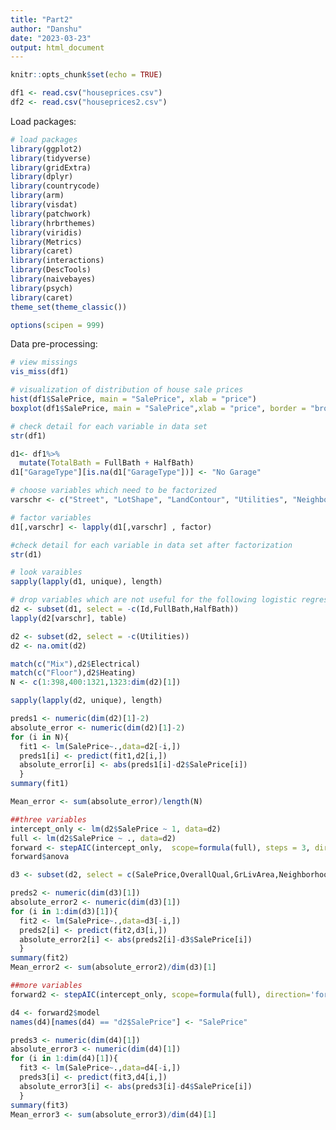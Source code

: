 ```yaml
---
title: "Part2"
author: "Danshu"
date: "2023-03-23"
output: html_document
---
```


```r
knitr::opts_chunk$set(echo = TRUE)
```

```r
df1 <- read.csv("houseprices.csv")
df2 <- read.csv("houseprices2.csv")
```

Load packages:
  
```r
# load packages
library(ggplot2)
library(tidyverse)
library(gridExtra)
library(dplyr)
library(countrycode)
library(arm)
library(visdat)
library(patchwork)
library(hrbrthemes)
library(viridis)
library(Metrics)
library(caret)
library(interactions)
library(DescTools)
library(naivebayes)
library(psych)
library(caret)
theme_set(theme_classic())
```

```r
options(scipen = 999)
```

Data pre-processing:

```r
# view missings
vis_miss(df1)
```


```r
# visualization of distribution of house sale prices
hist(df1$SalePrice, main = "SalePrice", xlab = "price")
boxplot(df1$SalePrice, main = "SalePrice",xlab = "price", border = "brown",horizontal = TRUE)
```

```r
# check detail for each variable in data set
str(df1)
```

```r
d1<- df1%>%
  mutate(TotalBath = FullBath + HalfBath)
d1["GarageType"][is.na(d1["GarageType"])] <- "No Garage"
```


```r
# choose variables which need to be factorized
varschr <- c("Street", "LotShape", "LandContour", "Utilities", "Neighborhood", "BldgType", "HouseStyle","RoofStyle", "Foundation", "Heating", "CentralAir","Electrical","KitchenQual","GarageType")

# factor variables
d1[,varschr] <- lapply(d1[,varschr] , factor)

#check detail for each variable in data set after factorization
str(d1)
```
```r
# look varaibles
sapply(lapply(d1, unique), length)
```


```r
# drop variables which are not useful for the following logistic regression models
d2 <- subset(d1, select = -c(Id,FullBath,HalfBath))
lapply(d2[varschr], table)
```


```r
d2 <- subset(d2, select = -c(Utilities))
d2 <- na.omit(d2)
```


```r
match(c("Mix"),d2$Electrical)
match(c("Floor"),d2$Heating)
N <- c(1:398,400:1321,1323:dim(d2)[1])
```

```r
sapply(lapply(d2, unique), length)
```

```r
preds1 <- numeric(dim(d2)[1]-2)
absolute_error <- numeric(dim(d2)[1]-2)
for (i in N){
  fit1 <- lm(SalePrice~.,data=d2[-i,])
  preds1[i] <- predict(fit1,d2[i,])
  absolute_error[i] <- abs(preds1[i]-d2$SalePrice[i])
  }
summary(fit1)
```

```r
Mean_error <- sum(absolute_error)/length(N)
```


```r
##three variables
intercept_only <- lm(d2$SalePrice ~ 1, data=d2)
full <- lm(d2$SalePrice ~ ., data=d2)
forward <- stepAIC(intercept_only,  scope=formula(full), steps = 3, direction='forward', trace=F)
forward$anova
```

```r
d3 <- subset(d2, select = c(SalePrice,OverallQual,GrLivArea,Neighborhood))

```

```r
preds2 <- numeric(dim(d3)[1])
absolute_error2 <- numeric(dim(d3)[1])
for (i in 1:dim(d3)[1]){
  fit2 <- lm(SalePrice~.,data=d3[-i,])
  preds2[i] <- predict(fit2,d3[i,])
  absolute_error2[i] <- abs(preds2[i]-d3$SalePrice[i])
  }
summary(fit2)
Mean_error2 <- sum(absolute_error2)/dim(d3)[1]
```

```r
##more variables
forward2 <- stepAIC(intercept_only, scope=formula(full), direction='forward', trace=F)
```

```r
d4 <- forward2$model
names(d4)[names(d4) == "d2$SalePrice"] <- "SalePrice"
```

```r
preds3 <- numeric(dim(d4)[1])
absolute_error3 <- numeric(dim(d4)[1])
for (i in 1:dim(d4)[1]){
  fit3 <- lm(SalePrice~.,data=d4[-i,])
  preds3[i] <- predict(fit3,d4[i,])
  absolute_error3[i] <- abs(preds3[i]-d4$SalePrice[i])
  }
summary(fit3)
Mean_error3 <- sum(absolute_error3)/dim(d4)[1]
```


```r

```